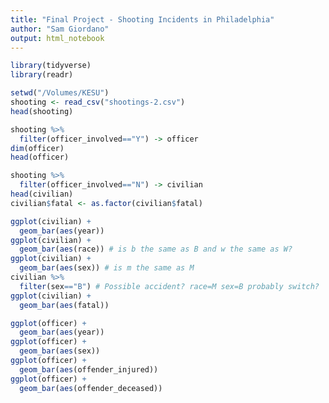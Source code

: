 ```yaml
---
title: "Final Project - Shooting Incidents in Philadelphia"
author: "Sam Giordano"
output: html_notebook
---
```


 

```r
library(tidyverse)
library(readr)

setwd("/Volumes/KESU")
shooting <- read_csv("shootings-2.csv")
head(shooting)

shooting %>% 
  filter(officer_involved=="Y") -> officer
dim(officer)
head(officer)

shooting %>% 
  filter(officer_involved=="N") -> civilian
head(civilian)
civilian$fatal <- as.factor(civilian$fatal)


```


```r
ggplot(civilian) + 
  geom_bar(aes(year))
ggplot(civilian) + 
  geom_bar(aes(race)) # is b the same as B and w the same as W?
ggplot(civilian) + 
  geom_bar(aes(sex)) # is m the same as M
civilian %>% 
  filter(sex=="B") # Possible accident? race=M sex=B probably switch?
ggplot(civilian) +
  geom_bar(aes(fatal))
```

```r
ggplot(officer) + 
  geom_bar(aes(year))
ggplot(officer) + 
  geom_bar(aes(sex))
ggplot(officer) + 
  geom_bar(aes(offender_injured))
ggplot(officer) + 
  geom_bar(aes(offender_deceased))
```


